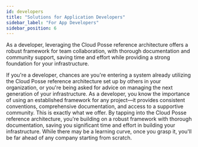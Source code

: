 ```yaml
---
id: developers
title: "Solutions for Application Developers"
sidebar_label: "For App Developers"
sidebar_position: 6
---
```


<Intro>
As a developer, leveraging the Cloud Posse reference architecture offers a robust framework for team collaboration, with thorough documentation and community support, saving time and effort while providing a strong foundation for your infrastructure.
</Intro>

If you're a developer, chances are you're entering a system already utilizing the Cloud Posse reference architecture set up by others in your organization, or you're being asked for advice on managing the next generation of your infrastructure. As a developer, you know the importance of using an established framework for any project—it provides consistent conventions, comprehensive documentation, and access to a supportive community. This is exactly what we offer. By tapping into the Cloud Posse reference architecture, you're building on a robust framework with thorough documentation, saving you significant time and effort in building your infrastructure. While there may be a learning curve, once you grasp it, you'll be far ahead of any company starting from scratch.

